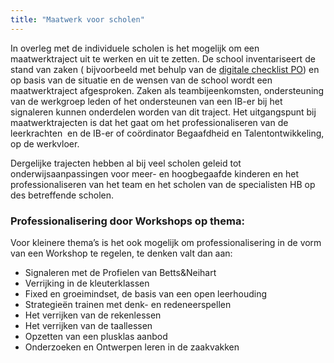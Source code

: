 ```yaml
---
title: "Maatwerk voor scholen"
---
```


In overleg met de individuele scholen is het mogelijk om een maatwerktraject uit te werken en uit te zetten. De school inventariseert de stand van zaken ( bijvoorbeeld met behulp van de [digitale checklist PO]("http://talentstimuleren.nl/onderwijs/primair-onderwijs/po-beleid/checklist-begaafdenwijzer-po")) en op basis van de situatie en de wensen van de school wordt een maatwerktraject afgesproken. Zaken als teambijeenkomsten, ondersteuning van de werkgroep leden of het ondersteunen van een IB-er bij het signaleren kunnen onderdelen worden van dit traject. Het uitgangspunt bij maatwerktrajecten is dat het gaat om het professionaliseren van de leerkrachten  en de IB-er of coördinator Begaafdheid en Talentontwikkeling, op de werkvloer.

Dergelijke trajecten hebben al bij veel scholen geleid tot onderwijsaanpassingen voor meer- en hoogbegaafde kinderen en het professionaliseren van het team en het scholen van de specialisten HB op des betreffende scholen.

### Professionalisering door Workshops op thema:

Voor kleinere thema’s is het ook mogelijk om professionalisering in de vorm van een Workshop te regelen, te denken valt dan aan:

- Signaleren met de Profielen van Betts&amp;Neihart
- Verrijking in de kleuterklassen
- Fixed en groeimindset, de basis van een open leerhouding
- Strategieën trainen met denk- en redeneerspellen
- Het verrijken van de rekenlessen
- Het verrijken van de taallessen
- Opzetten van een plusklas aanbod
- Onderzoeken en Ontwerpen leren in de zaakvakken
